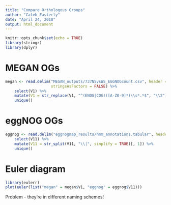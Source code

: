 ```yaml
---
title: "Compare Orthologous Groups"
author: "Caleb Easterly"
date: "April 24, 2018"
output: html_document
---
```


```r
knitr::opts_chunk$set(echo = TRUE)
library(stringr)
library(dplyr)
```

# MEGAN OGs
```r
megan <- read.delim("MEGAN_outputs/737NSvsWS_EGGNOGcount.csv", header = FALSE, comment.char = "#",
                    stringsAsFactors = FALSE) %>%
    select(V1) %>%
    mutate(V1 = str_replace(V1, "^(ENOG|COG)([A-Z0-9]*)\\s*.*$", "\\2")) %>%
    unique()
```

# eggNOG OGs
```r
eggnog <- read.delim("eggnogmap_results/hmm_annotations.tabular", header = F) %>%
    select(V11) %>%
    mutate(V11 = str_split(V11, "\\|", simplify = TRUE)[, 1]) %>%
    unique()
```

# Euler diagram
```r
library(eulerr)
plot(euler(list("megan" = megan$V1, "eggnog" = eggnog$V11)))
```

Problem - they're in different naming schemes!
